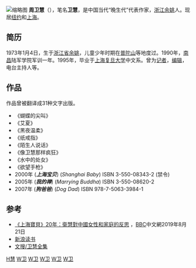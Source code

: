 [[File:Zhou_Weihui.jpg|缩略图]]
'''周卫慧'''（{{bd|1973年1月4日|catIdx=Z周}}），笔名'''卫慧'''，是中国当代“晚生代”代表作家，[[浙江|浙江]][[余姚|余姚]]人。现居[[纽约|纽约]]和[[上海|上海]]。

== 简历 ==
1973年1月4日，生于[[浙江省|浙江省]][[余姚|余姚]]，儿童少年时期在[[普陀山|普陀山]]等地度过。1990年，[[南昌|南昌]]陆军学院军训一年。1995年，毕业于[[上海|上海]][[复旦大学|复旦大学]]中文系。曾为[[记者|记者]]，[[编辑|编辑]]，电台主持人等。

== 作品 ==
作品曾被翻译成31种文字出版。

* 《蝴蝶的尖叫》
* 《艾夏》
* 《黑夜温柔》
* 《纸戒指》
* 《陌生人说话》
* 《像卫慧那样疯狂》
* 《水中的处女》
* 《欲望手枪》
* 2000年 ('''''上海宝贝''''') (''Shanghai Baby'') ISBN 3-550-08343-2 (禁令)
* 2005年  ('''''我的禅''''') (''Marrying Buddha'') ISBN 3-550-08620-2
* 2007年  ('''''狗爸爸''''') (''Dog Dad'') ISBN 978-7-5063-3984-1

== 参考 ==
* [https://www.bbc.com/zhongwen/trad/chinese-news-49395128 《上海寶貝》20年：衛慧對中國女性和家庭的反思] {{Wayback|url=https://www.bbc.com/zhongwen/trad/chinese-news-49395128 |date=20190822110040 }}，[[BBC|BBC]]中文網2019年8月21日
* [https://web.archive.org/web/20070121052426/http://book.sina.com.cn/1091598003_mychan/2004-08-05/3/91938.shtml 新浪读书]
* [https://web.archive.org/web/20070603163804/http://www.wensou.com/a69.htm 文搜/卫慧全集]

{{Authority control}}
{{DEFAULTSORT:Weihui}}
[[Category:衛姓|H慧]]
[[Category:中華人民共和國女性小说家|W卫]]
[[Category:1973年出生|W卫]]
[[Category:复旦大学校友|W卫]]
[[Category:余姚人|W卫]]
[[Category:在世人物|W卫]]
{{China-writer-stub}}